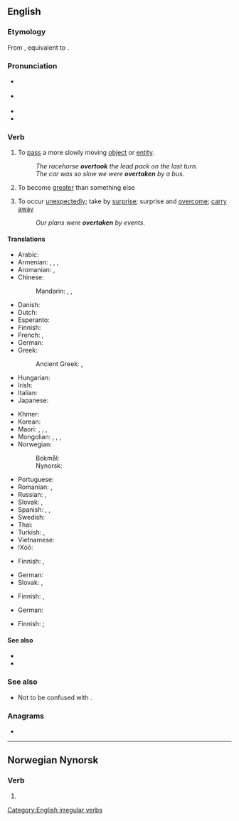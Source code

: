 ==English==

===Etymology===
From {{der|en|enm|overtaken}}, equivalent to {{prefix|en|over|take}}.

===Pronunciation===
* {{a|UK}} {{IPA|/ˈəʊvə(ɹ).teɪk/|lang=en}}
* {{a|US}} {{IPA|/oʊvɚˈteɪk/|lang=en}}
* {{rhymes|eɪk|lang=en}}
* {{audio|en-us-overtake.ogg|Audio (US)|lang=en}}

===Verb===
{{en-verb|overtakes|overtaking|overtook|overtaken}}

# To [[pass]] a more slowly moving [[object]] or [[entity]].
#: ''The racehorse '''overtook''' the lead pack on the last turn.''
#: ''The car was so slow we were '''overtaken''' by a bus.''
# {{lb|en|economics}} To become [[greater]] than something else
# To occur [[unexpectedly]]; take by [[surprise]]; surprise and [[overcome]]; [[carry away]]
#: ''Our plans were '''overtaken''' by events.''

====Translations====
{{trans-top|to pass a more slowly moving object}}
* Arabic: {{t|ar|سَبَقَ}}
* Armenian: {{t+|hy|հասնել}}, {{t|hy|[[առաջ]] [[անցնել]]}}, {{t|hy|[[վազանց]] [[անել]]}}, {{t|hy|[[աբգոն]] [[անել]]}} {{qualifier|colloquial}}
* Aromanian: {{t|rup|astrec}}, {{t|rup|antrec}}
* Chinese:
*: Mandarin: {{t+|cmn|超|tr=chāo|sc=Hani}}, {{t+|cmn|賽過|sc=Hani}}, {{t+|cmn|赛过|tr=sàiguò|sc=Hani}}
* Danish: {{t|da|overhale}}
* Dutch: {{t+|nl|inhalen}}
* Esperanto: {{t-needed|eo}}
* Finnish: {{t+|fi|ohittaa}}
* French: {{t+|fr|dépasser}}, {{t+|fr|doubler}}
* German: {{t+|de|überholen}}
* Greek: {{t|el|ξεπερνάω}}
*: Ancient Greek: {{t|grc|φθάνω}}, {{t|grc|καταλαμβάνω}}
* Hungarian: {{t+|hu|előz}}
* Irish: {{t|ga|tar suas|alt=tar suas (le)}}
* Italian: {{t+|it|superare}}
* Japanese: {{t|ja|追い越す|tr=oikosu}}
{{trans-mid}}
* Khmer: {{t-needed|km}}
* Korean: {{t|ko|따라잡다}}
* Maori: {{t|mi|taha}}, {{t|mi|hipa}}, {{t|mi|poki}}, {{t|mi|popoki}}
* Mongolian: {{t+|mn|гүйцэх|sc=Cyrl}}, {{t+|mn|нөхөх|sc=Cyrl}}, {{t+|mn|эзэмдэх|sc=Cyrl}}, {{t+|mn|төрөх|sc=Cyrl}}
* Norwegian:
*: Bokmål: {{t|no|kjøre forbi}}
*: Nynorsk: {{t|nn|køyre forbi}}
* Portuguese: {{t+|pt|ultrapassar}}
* Romanian: {{t+|ro|întrece}}, {{t+|ro|depăși}}
* Russian: {{t+|ru|обгоня́ть}}, {{t+|ru|обогна́ть}}
* Slovak: {{t|sk|predbehnúť}}, {{t|sk|predbiehať}}
* Spanish: {{t+|es|rebasar}}, {{t+|es|sobrepasar}}, {{t+|es|adelantar}}
* Swedish: {{t+|sv|köra om}}
* Thai: {{t-needed|th}}
* Turkish: {{t+|tr|sollamak}}, {{t+|tr|geçmek}}
* Vietnamese: {{t-needed|vi}}
* ǃXóõ: {{t|nmn|ǃkʻqáa}}
{{trans-bottom}}

{{trans-top|to catch up with, but not pass}}
* Finnish: {{t+|fi|saavuttaa}}, {{t|fi|[[saada]] [[kiinni]]}}
{{trans-mid}}
* German: {{t+|de|aufholen}}
* Slovak: {{t|sk|dobehnúť}}, {{t|sk|dobiehať}}
{{trans-bottom}}

{{trans-top|economics: to become greater than something else}}
* Finnish: {{t|fi|[[kasvaa]] [[suuremmaksi]] [[kuin]]}}, {{t+|fi|ohittaa}}
{{trans-mid}}
* German: {{t+|de|überholen}}
{{trans-bottom}}

{{trans-top|to occur unexpectedly take by surprise; surprise and overcome}}
* Finnish: {{t+|fi|yllättää}} {{qualifier|take by surprise}}; {{t+|fi|muuttaa}} {{qualifier|surprise and overcome}}
{{trans-mid}}
{{trans-bottom}}

====See also====
* {{l|en|exceed}}
* {{l|en|surpass}}

===See also===
* Not to be confused with {{m|en|take over}}.

===Anagrams===
* {{anagrams|en|a=aeekortv|take over|takeover}}

[[Category:English irregular verbs]]

----

==Norwegian Nynorsk==

===Verb===
{{nn-verb-irreg|overtek|overtok|overteke}}

# {{alternative form of|overtaka|lang=nn}}